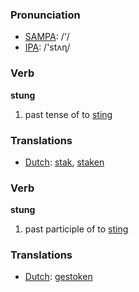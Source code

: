 === Pronunciation ===
*[[w:SAMPA|SAMPA]]: /'/
*[[w:IPA|IPA]]: /'stʌɳ/

=== Verb ===

'''stung'''

# past tense of to [[sting]]

=== Translations ===
*[[Dutch]]: [[stak]], [[staken]]

=== Verb ===

'''stung'''

# past participle of to [[sting]]

=== Translations ===
*[[Dutch]]: [[gestoken]]